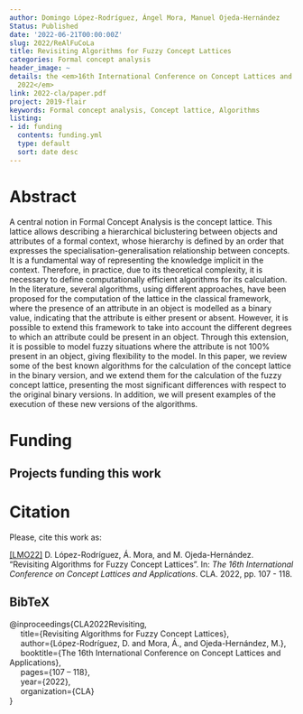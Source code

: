 ```yaml
---
author: Domingo López-Rodríguez, Ángel Mora, Manuel Ojeda-Hernández
Status: Published
date: '2022-06-21T00:00:00Z'
slug: 2022/ReAlFuCoLa
title: Revisiting Algorithms for Fuzzy Concept Lattices
categories: Formal concept analysis
header_image: ~
details: the <em>16th International Conference on Concept Lattices and Applications
  2022</em>
link: 2022-cla/paper.pdf
project: 2019-flair
keywords: Formal concept analysis, Concept lattice, Algorithms
listing:
- id: funding
  contents: funding.yml
  type: default
  sort: date desc
---
```



# Abstract


A central notion in Formal Concept Analysis is the concept lattice. This lattice allows describing a hierarchical biclustering between objects and attributes of a formal context, whose hierarchy is defined by an order that expresses the specialisation-generalisation relationship between concepts. It is a fundamental way of representing the knowledge implicit in the context. Therefore, in practice, due to its theoretical complexity, it is necessary to define computationally efficient algorithms for its calculation. In the literature, several algorithms, using different approaches, have been proposed for the computation of the lattice in the classical framework, where the presence of an attribute in an object is modelled as a binary value, indicating that the attribute is either present or absent. However, it is possible to extend this framework to take into account the different degrees to which an attribute could be present in an object. Through this extension, it is possible to model fuzzy situations where the attribute is not 100% present in an object, giving flexibility to the model. In this paper, we review some of the best known algorithms for the calculation of the concept lattice in the binary version, and we extend them for the calculation of the fuzzy concept lattice, presenting the most significant differences with respect to the original binary versions. In addition, we will present examples of the execution of these new versions of the algorithms.




# Funding
::: {.callout-note appearance='minimal' collapse=false}
## Projects funding this work

:::{#funding}
:::
:::









# Citation
Please, cite this work as:


<a name=bib-CLA2022Revisiting></a>[[LMO22]](#cite-CLA2022Revisiting) D. López-Rodríguez, Á. Mora, and M. Ojeda-Hernández. “Revisiting Algorithms for Fuzzy Concept Lattices”. In: _The 16th International Conference on Concept Lattices and Applications_. CLA. 2022, pp. 107 - 118.

::: {.callout-note appearance="minimal" collapse=true}

## BibTeX

@inproceedings{CLA2022Revisiting,<br>&nbsp;&nbsp;&nbsp;&nbsp;  title={Revisiting Algorithms for Fuzzy Concept Lattices},<br>&nbsp;&nbsp;&nbsp;&nbsp;  author={López-Rodríguez, D. and Mora, Á., and Ojeda-Hernández, M.},<br>&nbsp;&nbsp;&nbsp;&nbsp;  booktitle={The 16th International Conference on Concept Lattices and Applications},<br>&nbsp;&nbsp;&nbsp;&nbsp;  pages={107 -- 118},<br>&nbsp;&nbsp;&nbsp;&nbsp;  year={2022},<br>&nbsp;&nbsp;&nbsp;&nbsp;  organization={CLA}<br>}

:::









